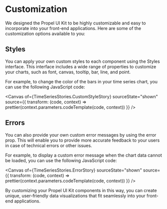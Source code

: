 
<Meta title="Getting started/Customization" />

# Customization

We designed the Propel UI Kit to be highly customizable and easy to incorporate into your front-end applications. Here
are some of the customization options available to you:

## Styles

You can apply your own custom styles to each component using the Styles interface. This interface includes a wide range
of properties to customize your charts, such as font, canvas, tooltip, bar, line, and point.

For example, to change the color of the bars in your time series chart, you can use the following JavaScript code:

<Canvas
  of={TimeSeriesStories.CustomStyleStory}
  sourceState="shown"
  source={{
    transform: (code, context) => prettier(context.parameters.codeTemplate(code, context))
  }}
/>

## Errors

You can also provide your own custom error messages by using the error prop. This will enable you to provide more
accurate feedback to your users in case of technical errors or other issues.

For example, to display a custom error message when the chart data cannot be loaded, you can use the following
JavaScript code:

<Canvas
  of={TimeSeriesStories.ErrorStory}
  sourceState="shown"
  source={{
    transform: (code, context) => prettier(context.parameters.codeTemplate(code, context))
  }}
/>

By customizing your Propel UI Kit components in this way, you can create unique, user-friendly data visualizations that
fit seamlessly into your front-end applications.
